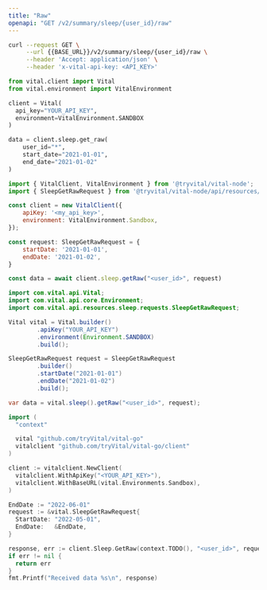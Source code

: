 ```yaml
---
title: "Raw"
openapi: "GET /v2/summary/sleep/{user_id}/raw"
---
```


<RequestExample>

```bash cURL
curl --request GET \
     --url {{BASE_URL}}/v2/summary/sleep/{user_id}/raw \
     --header 'Accept: application/json' \
     --header 'x-vital-api-key: <API_KEY>'
```

```python Python
from vital.client import Vital
from vital.environment import VitalEnvironment

client = Vital(
  api_key="YOUR_API_KEY",
  environment=VitalEnvironment.SANDBOX
)

data = client.sleep.get_raw(
    user_id="*",
    start_date="2021-01-01",
    end_date="2021-01-02"
)
```

```javascript Node
import { VitalClient, VitalEnvironment } from '@tryvital/vital-node';
import { SleepGetRawRequest } from '@tryvital/vital-node/api/resources/sleep';

const client = new VitalClient({
    apiKey: '<my_api_key>',
    environment: VitalEnvironment.Sandbox,
});

const request: SleepGetRawRequest = {
    startDate: '2021-01-01',
    endDate: '2021-01-02',
}

const data = await client.sleep.getRaw("<user_id>", request)
```

```java Java
import com.vital.api.Vital;
import com.vital.api.core.Environment;
import com.vital.api.resources.sleep.requests.SleepGetRawRequest;

Vital vital = Vital.builder()
        .apiKey("YOUR_API_KEY")
        .environment(Environment.SANDBOX)
        .build();

SleepGetRawRequest request = SleepGetRawRequest
        .builder()
        .startDate("2021-01-01")
        .endDate("2021-01-02")
        .build();

var data = vital.sleep().getRaw("<user_id>", request);
```

```go Go
import (
  "context"

  vital "github.com/tryVital/vital-go"
  vitalclient "github.com/tryVital/vital-go/client"
)

client := vitalclient.NewClient(
  vitalclient.WithApiKey("<YOUR_API_KEY>"),
  vitalclient.WithBaseURL(vital.Environments.Sandbox),
)

EndDate := "2022-06-01"
request := &vital.SleepGetRawRequest{
  StartDate: "2022-05-01",
  EndDate:   &EndDate,
}

response, err := client.Sleep.GetRaw(context.TODO(), "<user_id>", request)
if err != nil {
  return err
}
fmt.Printf("Received data %s\n", response)
```

</RequestExample>
